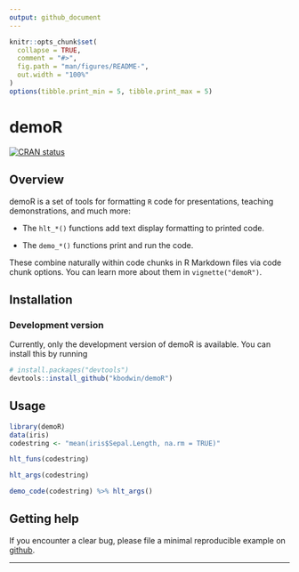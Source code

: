 ```yaml
---
output: github_document
---
```


<!-- README.md is generated from README.Rmd. Please edit that file -->

```r
knitr::opts_chunk$set(
  collapse = TRUE,
  comment = "#>",
  fig.path = "man/figures/README-",
  out.width = "100%"
)
options(tibble.print_min = 5, tibble.print_max = 5)
```

# demoR

<!-- badges: start -->
[![CRAN status](https://www.r-pkg.org/badges/version/demoR)](https://cran.r-project.org/package=demoR)

## Overview

demoR is a set of tools for formatting `R` code for presentations, teaching demonstrations, and much more:

* The `hlt_*()` functions add text display formatting to printed code.

* The `demo_*()` functions print and run the code.

These combine naturally within code chunks in R Markdown files via code chunk options. You can learn more about them in `vignette("demoR")`.

## Installation

<!--
```r
# The easiest way to get demoR is the basic installation:
install.packages("demoR")
```
Not on CRAN yet!
-->

### Development version

Currently, only the development version of demoR is available.  You can install this by running

```r
# install.packages("devtools")
devtools::install_github("kbodwin/demoR")
```


## Usage

```r
library(demoR)
data(iris)
codestring <- "mean(iris$Sepal.Length, na.rm = TRUE)"

hlt_funs(codestring)

hlt_args(codestring)

demo_code(codestring) %>% hlt_args()
```

## Getting help

If you encounter a clear bug, please file a minimal reproducible example on [github](https://github.com/kbodwin/demoR/issues). 

<!-- This doesn't apply to us, right?
For questions and other discussion, please use [community.rstudio.com](https://community.rstudio.com/), or the [manipulatr mailing list](https://groups.google.com/group/manipulatr). -->

---

